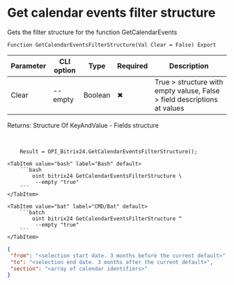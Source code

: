 ﻿---
sidebar_position: 9
description: Get calendar events filter structure and other functions to work with Bitrix24 in the Open Integration Package, a free open-source integration library for 1C:Enterprise 8, OneScript and CLI
keywords: [1C, 1С, 1С:Enterprise, 1С:Enterprise 8.3, API, Integration, Services, Exchange, OneScript, CLI, Bitrix24]
---


# Get calendar events filter structure
 Gets the filter structure for the function GetCalendarEvents



`Function GetCalendarEventsFilterStructure(Val Clear = False) Export`

  | Parameter | CLI option | Type | Required | Description |
  |-|-|-|-|-|
  | Clear | --empty | Boolean | &#x2716; | True > structure with empty valuse, False > field descriptions at values |

  
  Returns:  Structure Of KeyAndValue - Fields structure

<br/>




```bsl title="1C:Enterprise/OneScript code example"
    Result = OPI_Bitrix24.GetCalendarEventsFilterStructure();
```
 

 <Tabs>
  
    <TabItem value="bash" label="Bash" default>
        ```bash
            oint bitrix24 GetCalendarEventsFilterStructure \
             --empty "true"
        ```
    </TabItem>
  
    <TabItem value="bat" label="CMD/Bat" default>
        ```batch
            oint bitrix24 GetCalendarEventsFilterStructure ^
             --empty "true"
        ```
    </TabItem>
</Tabs>


```json title="Result"
{
 "from": "<selection start date. 3 months before the current default>",
 "to": "<selection end date. 3 months after the current default>",
 "section": "<array of calendar identifiers>"
}
```
